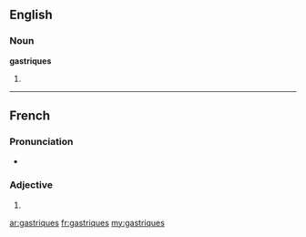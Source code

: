 ==English==

===Noun===
'''gastriques'''

# {{plural of|[[gastrique]]}}

----

==French==

===Pronunciation===
* {{IPA|/ɡastʁik/|lang=fr}}

===Adjective===
{{infl|fr|adjective form}} {{m|f|p}}

# {{plural of|[[gastrique#French|gastrique]]|lang=fr|nocat=1}}

[[ar:gastriques]]
[[fr:gastriques]]
[[my:gastriques]]
